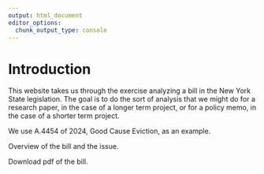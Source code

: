 ```yaml
---
output: html_document
editor_options:
  chunk_output_type: console
---
```


# Introduction

This website takes us through the exercise analyzing a bill in the New York State legislation. The goal is to do the sort of analysis that we might do for a research paper, in the case of a longer term project, or for a policy memo, in the case of a shorter term project.

We use A.4454 of 2024, Good Cause Eviction, as an example.

Overview of the bill and the issue.

Download pdf of the bill.


